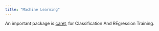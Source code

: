 ```yaml
---
title: "Machine Learning"
---
```


An important package is [caret](http://topepo.github.io/caret/index.html), for Classification And REgression Training. 
